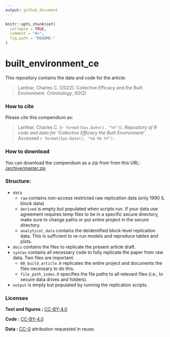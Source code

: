 ```yaml
---
output: github_document
---
```


<!-- README.md is generated from README.Rmd. Please edit that file -->

```r
knitr::opts_chunk$set(
  collapse = TRUE,
  comment = "#>",
  fig.path = "README-"
)
```

# built_environment_ce

This repository contains the data and code for the article:

> Lanfear, Charles C. (2022). Collective Efficacy and the Built Environment. *Criminology*, 60(2)

### How to cite

Please cite this compendium as:

> Lanfear, Charles C. (`r format(Sys.Date(), "%Y")`). _Repository of R code and data for 'Collective Efficacy the Built Environment'_. Accessed `r format(Sys.Date(), "%d %b %Y")`.

### How to download

You can download the compendium as a zip from from this URL: [/archive/master.zip](https://github.com/clanfear/built_environment_ce/archive/master.zip)

### Structure:

* `data`
   * `raw` contains non-access restricted raw replication data (only 1990 IL block data)
   * `derived` is empty but populated when scripts run. If your data use agreement requires temp files to be in a specific secure directory, make sure to change paths or put entire project in the secure directory.
   * `analytical_data` contains the deidentified block-level replication data. This is sufficient to re-run models and reproduce tables and plots.
* `docs` contains the files to replicate the present article draft.
* `syntax` contains all necessary code to fully replicate the paper from raw data. Two files are important:
   * `00_build_article.R` replicates the entire project and documents the files necessary to do this.
   * `file_path_index.R` specifies the file paths to all relevant files (i.e., to secure data drives and folders).
* `output` is empty but populated by running the replication scripts.

### Licenses

**Text and figures :**  [CC-BY-4.0](https://creativecommons.org/licenses/by/4.0/)

**Code :** [CC-BY-4.0](https://creativecommons.org/licenses/by/4.0/)

**Data :** [CC-0](http://creativecommons.org/publicdomain/zero/1.0/) attribution requested in reuse.

